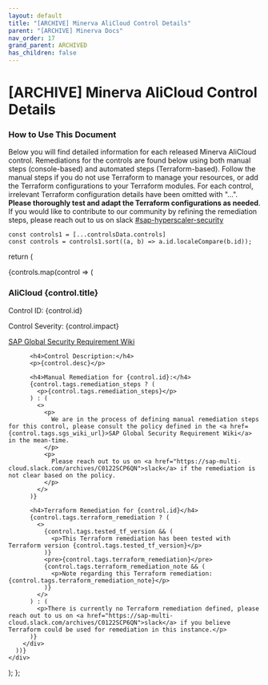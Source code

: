```yaml
---
layout: default
title: "[ARCHIVE] Minerva AliCloud Control Details"
parent: "[ARCHIVE] Minerva Docs"
nav_order: 17
grand_parent: ARCHIVED
has_children: false
---
```


# [ARCHIVE] Minerva AliCloud Control Details

### How to Use This Document

Below you will find detailed information for each released Minerva AliCloud control. Remediations for the controls are found below using both manual steps (console-based) and automated steps (Terraform-based). Follow the manual steps if you do not use Terraform to manage your resources, or add the Terraform configurations to your Terraform modules. For each control, irrelevant Terraform configuration details have been omitted with "...". **Please thoroughly test and adapt the Terraform configurations as needed**. If you would like to contribute to our community by refining the remediation steps, please reach out to us on slack [#sap-hyperscaler-security](https://sap-multi-cloud.slack.com/archives/C0122SCP6QN)

    const controls1 = [...controlsData.controls]
    const controls = controls1.sort((a, b) => a.id.localeCompare(b.id));

return (

<div>
{controls.map(control => (
<div key={control.id}>
<h3>AliCloud {control.title}</h3>
<p>Control ID: {control.id}</p>
<p>Control Severity: {control.impact}</p>
<p><a href={control.tags.sgs_wiki_url}>SAP Global Security Requirement Wiki</a></p>

          <h4>Control Description:</h4>
          <p>{control.desc}</p>

          <h4>Manual Remediation for {control.id}:</h4>
          {control.tags.remediation_steps ? (
            <p>{control.tags.remediation_steps}</p>
          ) : (
            <>
              <p>
                We are in the process of defining manual remediation steps for this control, please consult the policy defined in the <a href={control.tags.sgs_wiki_url}>SAP Global Security Requirement Wiki</a> in the mean-time.
              </p>
              <p>
                Please reach out to us on <a href="https://sap-multi-cloud.slack.com/archives/C0122SCP6QN">slack</a> if the remediation is not clear based on the policy.
              </p>
            </>
          )}

          <h4>Terraform Remediation for {control.id}</h4>
          {control.tags.terraform_remediation ? (
            <>
              {control.tags.tested_tf_version && (
                <p>This Terraform remediation has been tested with Terraform version {control.tags.tested_tf_version}</p>
              )}
              <pre>{control.tags.terraform_remediation}</pre>
              {control.tags.terraform_remediation_note && (
                <p>Note regarding this Terraform remediation: {control.tags.terraform_remediation_note}</p>
              )}
            </>
          ) : (
            <p>There is currently no Terraform remediation defined, please reach out to us on <a href="https://sap-multi-cloud.slack.com/archives/C0122SCP6QN">slack</a> if you believe Terraform could be used for remediation in this instance.</p>
          )}
        </div>
      ))}
    </div>

);
};

<ControlsComponent />
